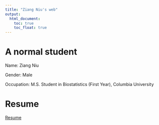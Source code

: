 ```yaml
---
title: "Ziang Niu's web"
output: 
  html_document:
    toc: true
    toc_float: true
---
```


# A normal student

Name: Ziang Niu

Gender: Male

Occupation: M.S. Student in Biostatistics (First Year), Columbia University

# Resume
[Resume](resume.html)